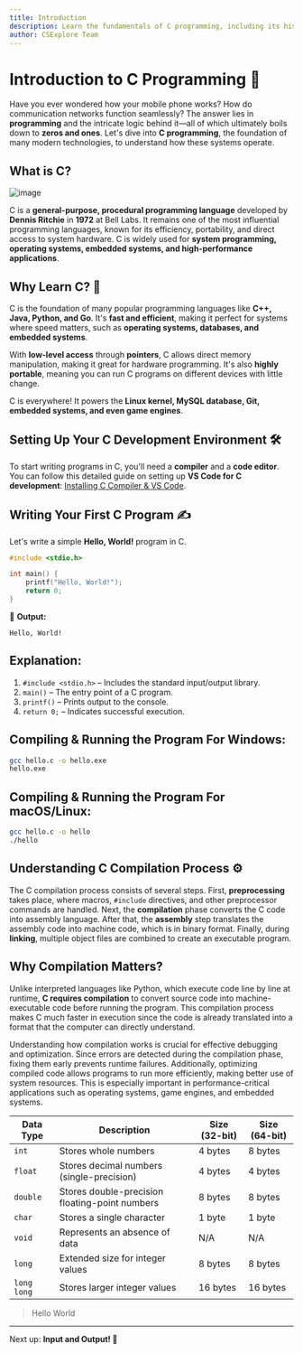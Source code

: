 ```yaml
---
title: Introduction
description: Learn the fundamentals of C programming, including its history, features, installation, and first program execution.
author: CSExplore Team
---
```


# Introduction to C Programming 🚀

Have you ever wondered how your mobile phone works? How do communication networks function seamlessly? The answer lies in **programming** and the intricate logic behind it—all of which ultimately boils down to **zeros and ones**. Let's dive into **C programming**, the foundation of many modern technologies, to understand how these systems operate.

## What is C?

![image](/images/data-structure.png)

C is a **general-purpose, procedural programming language** developed by **Dennis Ritchie** in **1972** at Bell Labs. It remains one of the most influential programming languages, known for its efficiency, portability, and direct access to system hardware. C is widely used for **system programming, operating systems, embedded systems, and high-performance applications**.

## Why Learn C? 🧐

C is the foundation of many popular programming languages like **C++, Java, Python, and Go**. It's **fast and efficient**, making it perfect for systems where speed matters, such as **operating systems, databases, and embedded systems**.

With **low-level access** through **pointers**, C allows direct memory manipulation, making it great for hardware programming. It's also **highly portable**, meaning you can run C programs on different devices with little change.

C is everywhere! It powers the **Linux kernel, MySQL database, Git, embedded systems, and even game engines**.

## Setting Up Your C Development Environment 🛠️

To start writing programs in C, you'll need a **compiler** and a **code editor**. You can follow this detailed guide on setting up **VS Code for C development**: [Installing C Compiler & VS Code](https://code.visualstudio.com/docs/cpp/config-mingw).

## Writing Your First C Program ✍️

Let's write a simple **Hello, World!** program in C.

```c
#include <stdio.h>

int main() {
    printf("Hello, World!");
    return 0;
}
```

📌 **Output:**

```
Hello, World!
```

## **Explanation:**

1. `#include <stdio.h>` – Includes the standard input/output library.
2. `main()` – The entry point of a C program.
3. `printf()` – Prints output to the console.
4. `return 0;` – Indicates successful execution.

## **Compiling & Running the Program For Windows:**

```bash
gcc hello.c -o hello.exe
hello.exe
```

## **Compiling & Running the Program For macOS/Linux:**

```bash
gcc hello.c -o hello
./hello
```

## Understanding C Compilation Process ⚙️

The C compilation process consists of several steps. First, **preprocessing** takes place, where macros, `#include` directives, and other preprocessor commands are handled. Next, the **compilation** phase converts the C code into assembly language. After that, the **assembly** step translates the assembly code into machine code, which is in binary format. Finally, during **linking**, multiple object files are combined to create an executable program.

## **Why Compilation Matters?**

Unlike interpreted languages like Python, which execute code line by line at runtime, **C requires compilation** to convert source code into machine-executable code before running the program. This compilation process makes C much faster in execution since the code is already translated into a format that the computer can directly understand.

Understanding how compilation works is crucial for effective debugging and optimization. Since errors are detected during the compilation phase, fixing them early prevents runtime failures. Additionally, optimizing compiled code allows programs to run more efficiently, making better use of system resources. This is especially important in performance-critical applications such as operating systems, game engines, and embedded systems.


| Data Type   | Description                                    | Size (32-bit) | Size (64-bit) |
| ----------- | ---------------------------------------------- | ------------- | ------------- |
| `int`       | Stores whole numbers                           | 4 bytes       | 8 bytes       |
| `float`     | Stores decimal numbers (single-precision)      | 4 bytes       | 4 bytes       |
| `double`    | Stores double-precision floating-point numbers | 8 bytes       | 8 bytes       |
| `char`      | Stores a single character                      | 1 byte        | 1 byte        |
| `void`      | Represents an absence of data                  | N/A           | N/A           |
| `long`      | Extended size for integer values               | 8 bytes       | 8 bytes       |
| `long long` | Stores larger integer values                   | 16 bytes      | 16 bytes      |

> Hello World

---

Next up: **Input and Output! 🚀**